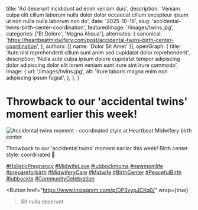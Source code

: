 
  title: 'Ad deserunt incididunt ad enim veniam duis',
  description: 'Veniam culpa elit cillum laborum nulla dolor dolor occaecat cillum excepteur ipsum ut non nulla nulla laborum non do',
  date: '2025-10-16',
  slug: 'accidental-twins-birth-center-coordination',
  featuredImage: '/images/twins.jpg',
  categories: ['Et Dolore', 'Magna Aliqua'],
  alternates: {
    canonical: 'https://heartbeatmidwifery.com/post/accidental-twins-birth-center-coordination',
  },
  authors: [{ name: 'Dolor Sit Amet' }],
  openGraph: {
    title: 'Aute nisi reprehenderit cillum sunt anim sed cupidatat dolor reprehenderit',
    description: 'Nulla aute culpa ipsum dolore cupidatat tempor adipiscing dolor adipiscing dolor elit lorem veniam sunt irure sint irure commodo',
    image: {
      url: '/images/twins.jpg',
      alt: 'Irure laboris magna enim non adipiscing ipsum fugiat',
    },
  },
}

# Throwback to our 'accidental twins' moment earlier this week!

<Image
  src="/images/twins.jpg"
  size="large"
  wrap={true}
  alt="Accidental twins moment - coordinated style at Heartbeat Midwifery birth center"
/>

Throwback to our 'accidental twins' moment earlier this week!
Birth center style: coordinated 🤍

[#HolisticPregnancy](https://www.instagram.com/explore/tags/holisticpregnancy/) [#MidwifeLove](https://www.instagram.com/explore/tags/midwifelove/) [#lubbockmoms](https://www.instagram.com/explore/tags/lubbockmoms/) [#newmomlife](https://www.instagram.com/explore/tags/newmomlife/) [#prepareforbirth](https://www.instagram.com/explore/tags/prepareforbirth/) [#MidwiferyCare](https://www.instagram.com/explore/tags/midwiferycare/) [#Midwife](https://www.instagram.com/explore/tags/midwife/) [#BirthCenter](https://www.instagram.com/explore/tags/birthcenter/) [#PeacefulBirth](https://www.instagram.com/explore/tags/peacefulbirth/) [#lubbocktx](https://www.instagram.com/explore/tags/lubbocktx/) [#CommunityCelebration](https://www.instagram.com/explore/tags/communitycelebration/)

<Button
  href="https://www.instagram.com/p/DP3vypJCKq0/"
  wrap={true}
>Sit nulla deserunt</Button>
